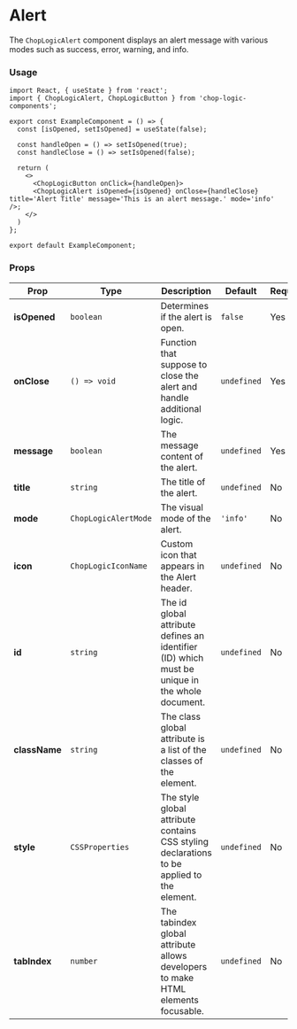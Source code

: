 
<Meta of={Alert} title='ChopLogicAlert' />

# Alert

The `ChopLogicAlert` component displays an alert message with various modes such as success, error, warning, and info.

### Usage

```tsx
import React, { useState } from 'react';
import { ChopLogicAlert, ChopLogicButton } from 'chop-logic-components';

export const ExampleComponent = () => {
  const [isOpened, setIsOpened] = useState(false);

  const handleOpen = () => setIsOpened(true);
  const handleClose = () => setIsOpened(false);

  return (
    <>
      <ChopLogicButton onClick={handleOpen}>
      <ChopLogicAlert isOpened={isOpened} onClose={handleClose} title='Alert Title' message='This is an alert message.' mode='info' />;
    </>
  )
};

export default ExampleComponent;
```

### Props

| Prop          | Type                  | Description                                                                                    | Default     | Required |
|---------------|-----------------------|------------------------------------------------------------------------------------------------|-------------|----------|
| **isOpened**  | `boolean`             | Determines if the alert is open.                                                               | `false`     | Yes      |
| **onClose**   | `() => void`          | Function that suppose to close the alert and handle additional logic.                          | `undefined` | Yes      |
| **message**   | `boolean`             | The message content of the alert.                                                              | `undefined` | Yes      |
| **title**     | `string`              | The title of the alert.                                                                        | `undefined` | No       |
| **mode**      | `ChopLogicAlertMode`  | The visual mode of the alert.                                                                  | `'info'`    | No       |
| **icon**      | `ChopLogicIconName`   | Custom icon that appears in the Alert header.                                                  | `undefined` | No       |
| **id**        | `string`              | The id global attribute defines an identifier (ID) which must be unique in the whole document. | `undefined` | No       |
| **className** | `string`              | The class global attribute is a list of the classes of the element.                            | `undefined` | No       |
| **style**     | `CSSProperties`       | The style global attribute contains CSS styling declarations to be applied to the element.     | `undefined` | No       |
| **tabIndex**  | `number`              | The tabindex global attribute allows developers to make HTML elements focusable.               | `undefined` | No       |
